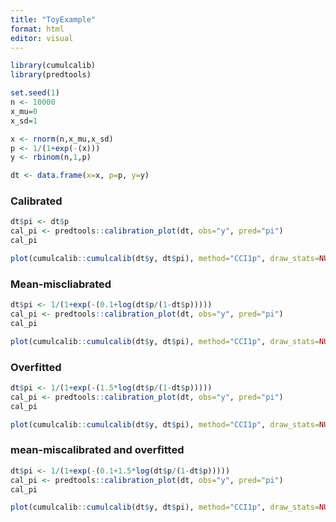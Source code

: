 ```yaml
---
title: "ToyExample"
format: html
editor: visual
---
```


```r
library(cumulcalib)
library(predtools)
```

```r
set.seed(1)
n <- 10000
x_mu=0
x_sd=1

x <- rnorm(n,x_mu,x_sd)
p <- 1/(1+exp(-(x)))
y <- rbinom(n,1,p)

dt <- data.frame(x=x, p=p, y=y)

```

### Calibrated

```r
dt$pi <- dt$p
cal_pi <- predtools::calibration_plot(dt, obs="y", pred="pi")
cal_pi

plot(cumulcalib::cumulcalib(dt$y, dt$pi), method="CCI1p", draw_stats=NULL)
```

### Mean-miscliabrated

```r
dt$pi <- 1/(1+exp(-(0.1+log(dt$p/(1-dt$p)))))
cal_pi <- predtools::calibration_plot(dt, obs="y", pred="pi")
cal_pi

plot(cumulcalib::cumulcalib(dt$y, dt$pi), method="CCI1p", draw_stats=NULL)
```

### Overfitted
```r
dt$pi <- 1/(1+exp(-(1.5*log(dt$p/(1-dt$p)))))
cal_pi <- predtools::calibration_plot(dt, obs="y", pred="pi")
cal_pi

plot(cumulcalib::cumulcalib(dt$y, dt$pi), method="CCI1p", draw_stats=NULL) 
```





### mean-miscalibrated and overfitted
```r
dt$pi <- 1/(1+exp(-(0.1+1.5*log(dt$p/(1-dt$p)))))
cal_pi <- predtools::calibration_plot(dt, obs="y", pred="pi")
cal_pi

plot(cumulcalib::cumulcalib(dt$y, dt$pi), method="CCI1p", draw_stats=NULL) 
```

